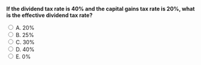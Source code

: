 ::: {.question-block}

<form onsubmit="event.preventDefault(); checkAnswer('module10_mcq_q74')" data-correct-answer="B">
<strong style="display: block;">If the dividend tax rate is 40% and the capital gains tax rate is 20%, what is the effective dividend tax rate?</strong>

<label><input type="radio" name="module10_mcq_q74" value="A"> A. 20%</label><br>
<label><input type="radio" name="module10_mcq_q74" value="B"> B. 25%</label><br>
<label><input type="radio" name="module10_mcq_q74" value="C"> C. 30%</label><br>
<label><input type="radio" name="module10_mcq_q74" value="D"> D. 40%</label><br>
<label><input type="radio" name="module10_mcq_q74" value="E"> E. 0%</label><br>
</form>

<div id="feedback-module10_mcq_q74" class="feedback" data-status="" style="display:none;">
✅ B is correct. $ \tau^* = 1 - \frac{1 - \tau_d}{1 - \tau_g} = 1 - \frac{0.6}{0.8} = 0.25 = 25\% $.
</div>

:::
